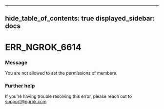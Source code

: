

---
hide_table_of_contents: true
displayed_sidebar: docs
---


# ERR_NGROK_6614

### Message
You are not allowed to set the permissions of members.

<ErrorDetails error="err_ngrok_6614" />



### Further help
If you're having trouble resolving this error, please reach out to [support@ngrok.com](mailto:support@ngrok.com?subject=Help%20with%20ERR_NGROK_6614)

